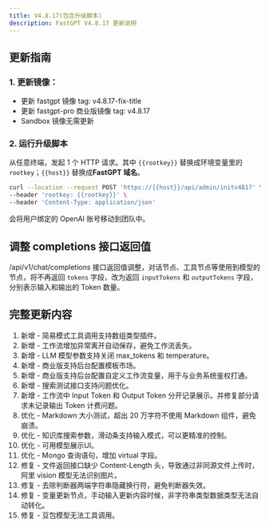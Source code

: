 ```yaml
---
title: V4.8.17(包含升级脚本)
description: FastGPT V4.8.17 更新说明
---
```


## 更新指南

### 1. 更新镜像：

- 更新 fastgpt 镜像 tag: v4.8.17-fix-title
- 更新 fastgpt-pro 商业版镜像 tag: v4.8.17
- Sandbox 镜像无需更新


### 2. 运行升级脚本

从任意终端，发起 1 个 HTTP 请求。其中 `{{rootkey}}` 替换成环境变量里的 `rootkey`；`{{host}}` 替换成**FastGPT 域名**。

```bash
curl --location --request POST 'https://{{host}}/api/admin/initv4817' \
--header 'rootkey: {{rootkey}}' \
--header 'Content-Type: application/json'
```

会将用户绑定的 OpenAI 账号移动到团队中。


## 调整 completions 接口返回值

/api/v1/chat/completions 接口返回值调整，对话节点、工具节点等使用到模型的节点，将不再返回 `tokens` 字段，改为返回 `inputTokens` 和 `outputTokens` 字段，分别表示输入和输出的 Token 数量。

## 完整更新内容

1. 新增 - 简易模式工具调用支持数组类型插件。
2. 新增 - 工作流增加异常离开自动保存，避免工作流丢失。
3. 新增 - LLM 模型参数支持关闭 max_tokens 和 temperature。
4. 新增 - 商业版支持后台配置模板市场。
5. 新增 - 商业版支持后台配置自定义工作流变量，用于与业务系统鉴权打通。
6. 新增 - 搜索测试接口支持问题优化。
7. 新增 - 工作流中 Input Token 和 Output Token 分开记录展示。并修复部分请求未记录输出 Token 计费问题。
8. 优化 - Markdown 大小测试，超出 20 万字符不使用 Markdown 组件，避免崩溃。
9. 优化 - 知识库搜索参数，滑动条支持输入模式，可以更精准的控制。
10. 优化 - 可用模型展示UI。
11. 优化 - Mongo 查询语句，增加 virtual 字段。
12. 修复 - 文件返回接口缺少 Content-Length 头，导致通过非同源文件上传时，阿里 vision 模型无法识别图片。
13. 修复 - 去除判断器两端字符串隐藏换行符，避免判断器失效。
14. 修复 - 变量更新节点，手动输入更新内容时候，非字符串类型数据类型无法自动转化。
15. 修复 - 豆包模型无法工具调用。
